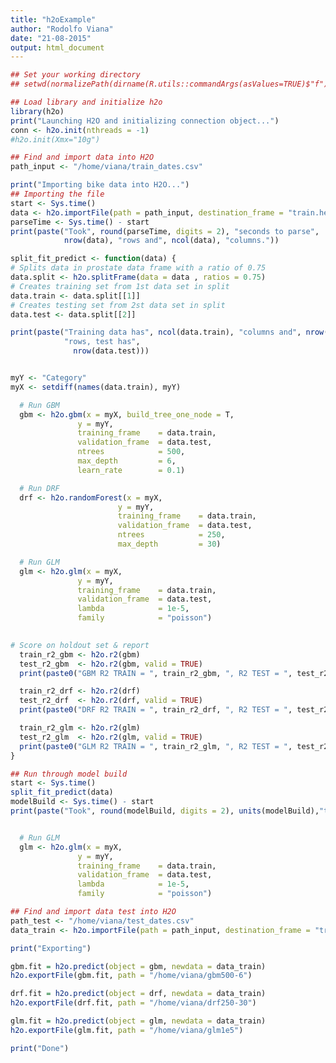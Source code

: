 ```yaml
---
title: "h2oExample"
author: "Rodolfo Viana"
date: "21-08-2015"
output: html_document
---
```


```r
## Set your working directory
## setwd(normalizePath(dirname(R.utils::commandArgs(asValues=TRUE)$"f")))

## Load library and initialize h2o
library(h2o)
print("Launching H2O and initializing connection object...")
conn <- h2o.init(nthreads = -1)
#h2o.init(Xmx="10g")

## Find and import data into H2O
path_input <- "/home/viana/train_dates.csv"

print("Importing bike data into H2O...")
## Importing the file 
start <- Sys.time()
data <- h2o.importFile(path = path_input, destination_frame = "train.hex")
parseTime <- Sys.time() - start
print(paste("Took", round(parseTime, digits = 2), "seconds to parse", 
            nrow(data), "rows and", ncol(data), "columns."))

split_fit_predict <- function(data) {
# Splits data in prostate data frame with a ratio of 0.75
data.split <- h2o.splitFrame(data = data , ratios = 0.75)
# Creates training set from 1st data set in split
data.train <- data.split[[1]] 
# Creates testing set from 2st data set in split
data.test <- data.split[[2]]

print(paste("Training data has", ncol(data.train), "columns and", nrow(data.train), 
            "rows, test has",
              nrow(data.test)))


myY <- "Category"
myX <- setdiff(names(data.train), myY)

  # Run GBM
  gbm <- h2o.gbm(x = myX, build_tree_one_node = T, 
               y = myY,
               training_frame    = data.train,
               validation_frame  = data.test,
               ntrees            = 500,
               max_depth         = 6,
               learn_rate        = 0.1)

  # Run DRF
  drf <- h2o.randomForest(x = myX,
                        y = myY,
                        training_frame    = data.train,
                        validation_frame  = data.test,
                        ntrees            = 250,
                        max_depth         = 30)

  # Run GLM
  glm <- h2o.glm(x = myX,
               y = myY,
               training_frame    = data.train,
               validation_frame  = data.test,
               lambda            = 1e-5,
               family            = "poisson")

  
# Score on holdout set & report
  train_r2_gbm <- h2o.r2(gbm)
  test_r2_gbm  <- h2o.r2(gbm, valid = TRUE)
  print(paste0("GBM R2 TRAIN = ", train_r2_gbm, ", R2 TEST = ", test_r2_gbm))

  train_r2_drf <- h2o.r2(drf)
  test_r2_drf  <- h2o.r2(drf, valid = TRUE)
  print(paste0("DRF R2 TRAIN = ", train_r2_drf, ", R2 TEST = ", test_r2_drf))

  train_r2_glm <- h2o.r2(glm)
  test_r2_glm  <- h2o.r2(glm, valid = TRUE)
  print(paste0("GLM R2 TRAIN = ", train_r2_glm, ", R2 TEST = ", test_r2_glm))
}

## Run through model build
start <- Sys.time()
split_fit_predict(data)
modelBuild <- Sys.time() - start
print(paste("Took", round(modelBuild, digits = 2), units(modelBuild),"to build a gbm, a random forest, and a glm model, score and report r2 values."))


  # Run GLM
  glm <- h2o.glm(x = myX,
               y = myY,
               training_frame    = data.train,
               validation_frame  = data.test,
               lambda            = 1e-5,
               family            = "poisson")

## Find and import data test into H2O
path_test <- "/home/viana/test_dates.csv"
data_train <- h2o.importFile(path = path_input, destination_frame = "train.hex")

print("Exporting")

gbm.fit = h2o.predict(object = gbm, newdata = data_train)
h2o.exportFile(gbm.fit, path = "/home/viana/gbm500-6")

drf.fit = h2o.predict(object = drf, newdata = data_train)
h2o.exportFile(drf.fit, path = "/home/viana/drf250-30")

glm.fit = h2o.predict(object = glm, newdata = data_train)
h2o.exportFile(glm.fit, path = "/home/viana/glm1e5")

print("Done")
```
